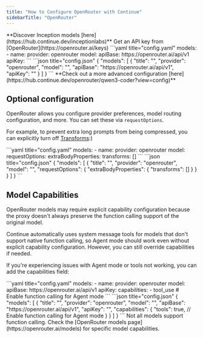 ```yaml
---
title: "How to Configure OpenRouter with Continue"
sidebarTitle: "OpenRouter"
---
```


<Tip>
  **Discover Inception models [here](https://hub.continue.dev/inceptionlabs)**
</Tip>

<Info>
  Get an API key from [OpenRouter](https://openrouter.ai/keys)
</Info>

<Tabs>
  <Tab title="YAML">
  ```yaml title="config.yaml"
  models:
    - name: <MODEL_NAME>
      provider: openrouter
      model: <MODEL_ID>
      apiBase: https://openrouter.ai/api/v1
      apiKey: <YOUR_OPEN_ROUTER_API_KEY>
  ```
  </Tab>
  <Tab title="JSON (Deprecated)">
  ```json title="config.json"
  {
    "models": [
      {
        "title": "<MODEL_NAME>",
        "provider": "openrouter",
        "model": "<MODEL_ID>",
        "apiBase": "https://openrouter.ai/api/v1",
        "apiKey": "<YOUR_OPEN_ROUTER_API_KEY>"
      }
    ]
  }
  ```
  </Tab>
</Tabs>

<Info>
  **Check out a more advanced configuration [here](https://hub.continue.dev/openrouter/qwen3-coder?view=config)**
</Info>

## Optional configuration

OpenRouter allows you configure provider preferences, model routing configuration, and more. You can set these via `requestOptions`.

For example, to prevent extra long prompts from being compressed, you can explicitly turn off [Transforms](https://openrouter.ai/docs/features/message-transforms):)

<Tabs>
  <Tab title="YAML">
  ```yaml title="config.yaml"
  models:
    - name: <MODEL_NAME>
      provider: openrouter
      model: <MODEL_ID>
      requestOptions:
        extraBodyProperties:
          transforms: []
  ```
  </Tab>
  <Tab title="JSON (Deprecated)">
  ```json title="config.json"
  {
    "models": [
      {
        "title": "<MODEL_NAME>",
        "provider": "openrouter",
        "model": "<MODEL_ID>",
        "requestOptions": {
          "extraBodyProperties": {
            "transforms": []
          }
        }
      }
    ]
  }
  ```
  </Tab>
</Tabs>

## Model Capabilities

OpenRouter models may require explicit capability configuration because the proxy doesn't always preserve the function calling support of the original model. 

<Info>
  Continue automatically uses system message tools for models that don't support
  native function calling, so Agent mode should work even without explicit
  capability configuration. However, you can still override capabilities if
  needed.
</Info>

If you're experiencing issues with Agent mode or tools not working, you can add the capabilities field:

<Tabs>
  <Tab title="YAML">
  ```yaml title="config.yaml"
  models:
    - name: <MODEL_NAME>
      provider: openrouter
      model: <MODEL_ID>
      apiBase: https://openrouter.ai/api/v1
      apiKey: <YOUR_OPEN_ROUTER_API_KEY>
      capabilities:
        - tool_use      # Enable function calling for Agent mode
  ```
  </Tab>
  <Tab title="JSON (Deprecated)">
  ```json title="config.json"
  {
    "models": [
      {
        "title": "<MODEL_NAME>",
        "provider": "openrouter",
        "model": "<MODEL_ID>",
        "apiBase": "https://openrouter.ai/api/v1",
        "apiKey": "<YOUR_OPEN_ROUTER_API_KEY>",
        "capabilities": {
          "tools": true, // Enable function calling for Agent mode
        }
      }
    ]
  }
  ```
  </Tab>
</Tabs>

<Note>
  Not all models support function calling. Check the [OpenRouter models page](https://openrouter.ai/models) for specific model capabilities.
</Note>
